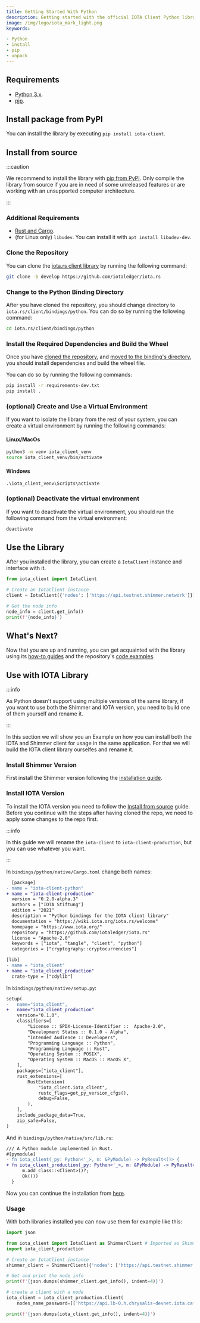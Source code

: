 ```yaml
---
title: Getting Started With Python
description: Getting started with the official IOTA Client Python library.
image: /img/logo/iota_mark_light.png
keywords:

- Python
- install
- pip
- unpack
---
```



<WarningPasswordStorage/>

## Requirements

* [Python 3.x](https://www.python.org).
* [pip](https://pypi.org/project/pip).

## Install package from PyPI

You can install the library by executing `pip install iota-client`.

## Install from source

:::caution

We recommend to install the library with [pip from PyPI](#install-package-from-pypi). 
Only compile the library from source if you are in need of some unreleased features or are working with an unsupported computer architecture.

:::

### Additional Requirements

* [Rust and Cargo](https://doc.rust-lang.org/cargo/getting-started/installation.html).
* (for Linux only) `libudev`. You can install it with `apt install libudev-dev`.

### Clone the Repository

You can clone the [iota.rs client library](https://github.com/iotaledger/iota.rs) by running the following command:

```bash
git clone -b develop https://github.com/iotaledger/iota.rs
```

### Change to the Python Binding Directory

After you have cloned the repository, you should change directory to `iota.rs/client/bindings/python`. You can do so by
running the following command:

```bash
cd iota.rs/client/bindings/python
```

### Install the Required Dependencies and Build the Wheel

Once you have [cloned the repository](#clone-the-repository),
and [moved to the binding's directory](#change-to-the-python-binding-directory), you should install dependencies and build the wheel file.

You can do so by running the following commands:

```bash
pip install -r requirements-dev.txt
pip install .
```

### (optional) Create and Use a Virtual Environment

If you want to isolate the library from the rest of your system, you can create a virtual environment by running the
following commands:

#### Linux/MacOs

```bash
python3 -m venv iota_client_venv
source iota_client_venv/bin/activate
```

#### Windows

```shell
.\iota_client_venv\Scripts\activate
```

### (optional) Deactivate the virtual environment

If you want to deactivate the virtual environment, you should run the following command from the virtual environment:

```bash
deactivate
```

## Use the Library

After you installed the library, you can create a `IotaClient` instance and interface with it.

```python
from iota_client import IotaClient

# Create an IotaClient instance
client = IotaClient({'nodes': ['https://api.testnet.shimmer.network']})

# Get the node info
node_info = client.get_info()
print(f'{node_info}')
```

## What's Next?

Now that you are up and running, you can get acquainted with the library using
its [how-to guides](../how_tos/00_run_how_tos.mdx) and the
repository's [code examples](https://github.com/iotaledger/iota.rs/tree/develop/bindings/nodejs/examples).

## Use with IOTA Library

:::info

As Python doesn't support using multiple versions of the same library, if you want to use both the Shimmer and IOTA version, you need to build one of them yourself and rename it.

:::

In this section we will show you an Example on how you can install both the IOTA and Shimmer client for usage in the same application.
For that we will build the IOTA client library ourselfes and rename it.

### Install Shimmer Version

First install the Shimmer version following the [installation guide](#install-package-from-pypi).

### Install IOTA Version

To install the IOTA version you need to follow the [Install from source](https://wiki.iota.org/iota.rs/getting_started/python#install-from-source) guide.
Before you continue with the steps after having cloned the repo, we need to apply some changes to the repo first. 

:::info

In this guide we will rename the `iota-client` to `iota-client-production`, but you can use whatever you want.

:::

In `bindings/python/native/Cargo.toml` change both names:

```diff
  [package]
- name = "iota-client-python"
+ name = "iota-client-production"
  version = "0.2.0-alpha.3"
  authors = ["IOTA Stiftung"]
  edition = "2021"
  description = "Python bindings for the IOTA client library"
  documentation = "https://wiki.iota.org/iota.rs/welcome"
  homepage = "https://www.iota.org/"
  repository = "https://github.com/iotaledger/iota.rs"
  license = "Apache-2.0"
  keywords = ["iota", "tangle", "client", "python"]
  categories = ["cryptography::cryptocurrencies"]

[lib]
- name = "iota_client"
+ name = "iota_client_production"
  crate-type = ["cdylib"]
```

In `bindings/python/native/setup.py`:
```diff
setup(
-   name="iota_client",
+   name="iota_client_production"
    version="0.1.0",
    classifiers=[
        "License :: SPDX-License-Identifier ::  Apache-2.0",
        "Development Status :: 0.1.0 - Alpha",
        "Intended Audience :: Developers",
        "Programming Language :: Python",
        "Programming Language :: Rust",
        "Operating System :: POSIX",
        "Operating System :: MacOS :: MacOS X",
    ],
    packages=["iota_client"],
    rust_extensions=[
        RustExtension(
            "iota_client.iota_client",
            rustc_flags=get_py_version_cfgs(),
            debug=False,
        ),
    ],
    include_package_data=True,
    zip_safe=False,
)
```

And in `bindings/python/native/src/lib.rs`:
```diff
/// A Python module implemented in Rust.
#[pymodule]
- fn iota_client(_py: Python<'_>, m: &PyModule) -> PyResult<()> {
+ fn iota_client_production(_py: Python<'_>, m: &PyModule) -> PyResult<()> {
      m.add_class::<Client>()?;
      Ok(())
  }
```

Now you can continue the installation from [here](https://wiki.iota.org/iota.rs/getting_started/python#change-to-the-python-binding-directory).

### Usage

With both libraries installed you can now use them for example like this:

```python
import json

from iota_client import IotaClient as ShimmerClient # Imported as ShimmerClient to prevent confusion
import iota_client_production

# Create an IotaClient instance
shimmer_client = ShimmerClient({'nodes': ['https://api.testnet.shimmer.network']})

# Get and print the node info
print(f'{json.dumps(shimmer_client.get_info(), indent=4)}')

# create a client with a node
iota_client = iota_client_production.Client(
    nodes_name_password=[['https://api.lb-0.h.chrysalis-devnet.iota.cafe']])

print(f'{json.dumps(iota_client.get_info(), indent=4)}')
```


